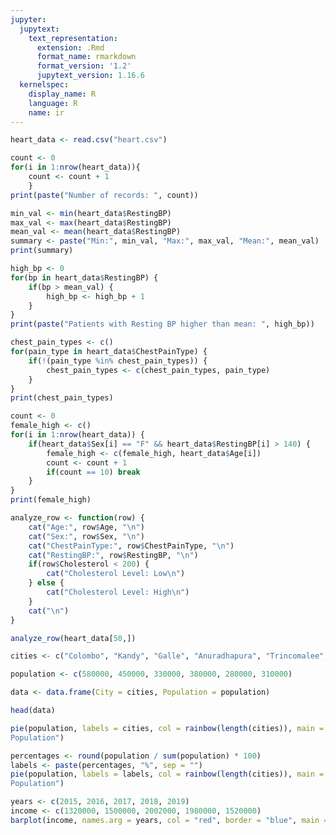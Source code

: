 ```yaml
---
jupyter:
  jupytext:
    text_representation:
      extension: .Rmd
      format_name: rmarkdown
      format_version: '1.2'
      jupytext_version: 1.16.6
  kernelspec:
    display_name: R
    language: R
    name: ir
---
```


```r
heart_data <- read.csv("heart.csv")
```

```r
count <- 0
for(i in 1:nrow(heart_data)){
    count <- count + 1
    }
print(paste("Number of records: ", count))
```

```r
min_val <- min(heart_data$RestingBP)
max_val <- max(heart_data$RestingBP)
mean_val <- mean(heart_data$RestingBP)
summary <- paste("Min:", min_val, "Max:", max_val, "Mean:", mean_val)
print(summary)
```

```r
high_bp <- 0
for(bp in heart_data$RestingBP) {
    if(bp > mean_val) {
        high_bp <- high_bp + 1
    }
}
print(paste("Patients with Resting BP higher than mean: ", high_bp))
```

```r
chest_pain_types <- c()
for(pain_type in heart_data$ChestPainType) {
    if(!(pain_type %in% chest_pain_types)) {
        chest_pain_types <- c(chest_pain_types, pain_type)
    }
}
print(chest_pain_types)
```

```r
count <- 0
female_high <- c()
for(i in 1:nrow(heart_data)) {
    if(heart_data$Sex[i] == "F" && heart_data$RestingBP[i] > 140) {
        female_high <- c(female_high, heart_data$Age[i])
        count <- count + 1
        if(count == 10) break
    }
}
print(female_high)
```

```r
analyze_row <- function(row) {
    cat("Age:", row$Age, "\n")
    cat("Sex:", row$Sex, "\n")
    cat("ChestPainType:", row$ChestPainType, "\n")
    cat("RestingBP:", row$RestingBP, "\n")
    if(row$Cholesterol < 200) {
        cat("Cholesterol Level: Low\n")
    } else {
        cat("Cholesterol Level: High\n")
    }
    cat("\n")
}
```

```r
analyze_row(heart_data[50,])
```

```r
cities <- c("Colombo", "Kandy", "Galle", "Anuradhapura", "Trincomalee", "Jaffna")
```

```r
population <- c(580000, 450000, 330000, 380000, 280000, 310000)
```

```r
data <- data.frame(City = cities, Population = population)

```

```r
head(data)
```

```r
pie(population, labels = cities, col = rainbow(length(cities)), main = "City
Population")
```

```r
percentages <- round(population / sum(population) * 100)
labels <- paste(percentages, "%", sep = "")
pie(population, labels = labels, col = rainbow(length(cities)), main = "City
Population")
```

```r
years <- c(2015, 2016, 2017, 2018, 2019)
income <- c(1320000, 1500000, 2002000, 1980000, 1520000)
barplot(income, names.arg = years, col = "red", border = "blue", main = "Income", ylab = "Yearly Income", xlab = "Year",ylim = c(0, max(income) * 1.1))
```
